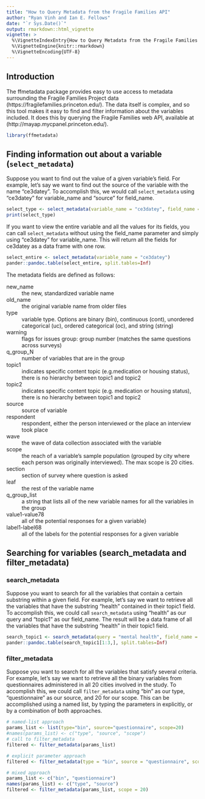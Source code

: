 ```yaml
---
title: "How to Query Metadata from the Fragile Families API"
author: "Ryan Vinh and Ian E. Fellows"
date: "`r Sys.Date()`"
output: rmarkdown::html_vignette
vignette: >
  %\VignetteIndexEntry{How to Query Metadata from the Fragile Families API}
  %\VignetteEngine{knitr::rmarkdown}
  %\VignetteEncoding{UTF-8}
---
```



## Introduction

The ffmetadata package provides easy to use access to metadata surrounding the Fragile Families Project data (https://fragilefamilies.princeton.edu/). The data itself is complex, and so this tool makes it easy to find and filter information about the variables included. It does this by querying the Fragile Families web API, available at (http://mayap.mycpanel.princeton.edu/).

```r
library(ffmetadata)
```


## Finding information out about a variable (`select_metadata`)

Suppose you want to find out the value of a given variable's field.  For example, let's say we want to find out the source of the variable with the name "ce3datey". To accomplish this, we would call `select_metadata` using "ce3datey" for variable_name and "source" for field_name.

```r
select_type <- select_metadata(variable_name = "ce3datey", field_name = "source")
print(select_type)
```

If you want to view the entire variable and all the values for its fields, you can call `select_metadata` without using the field_name parameter and simply using "ce3datey" for variable_name. This will return all the fields for ce3datey as a data frame with one row.

```r
select_entire <- select_metadata(variable_name = "ce3datey")
pander::pandoc.table(select_entire, split.tables=Inf)
```

The metadata fields are defined as follows:

new_name
: the new, standardized variable name

old_name
: the original variable name from older files

type
: variable type. Options are binary (bin), continuous (cont), unordered categorical (uc), ordered categorical (oc), and string (string)

warning
: flags for issues
group: group number (matches the same questions across surveys)

q_group_N
: number of variables that are in the group

topic1
: indicates specific content topic (e.g.medication or housing status), there is no hierarchy between topic1 and   topic2

topic2
: indicates specific content topic (e.g. medication or housing status), there is no hierarchy between topic1 and topic2

source
: source of variable

respondent
: respondent, either the person interviewed or the place an interview took place

wave
: the wave of data collection associated with the variable

scope
: the reach of a variable's sample population (grouped by city where each person was originally interviewed). The max scope is 20 cities.

section
: section of survey where question is asked

leaf
: the rest of the variable name

q_group_list
: a string that lists all of the new variable names for all the variables in the group

value1-value78
: all of the potential responses for a given variable}

label1-label68
: all of the labels for the potential responses for a given variable


## Searching for variables (search_metadata and filter_metadata)

### search_metadata

Suppose you want to search for all the variables that contain a certain substring within a given field.  For example, let's say we want to retrieve all the variables that have the substring "health" contained in their topic1 field.  To accomplish this, we could call `search_metadata` using "health" as our query and "topic1" as our field_name.  The result will be a data frame of all the variables that have the substring "health" in their topic1 field.
```r
search_topic1 <- search_metadata(query = "mental health", field_name = "topic1")
pander::pandoc.table(search_topic1[1:3,], split.tables=Inf)
```

### filter_metadata

Suppose you want to search for all the variables that satisfy several criteria.  For example, let's say we want to retrieve all the binary variables from questionnaires administered in all 20 cities involved in the study.  To accomplish this, we could call `filter_metadata` using "bin" as our type, "questionnaire" as our source, and 20 for our scope. This can be accomplished using a named list, by typing the parameters in explicitly, or by a combination of both approaches.
```r
# named-list approach
params_list <- list(type="bin", source="questionnaire", scope=20)
#names(params_list) <- c("type", "source", "scope")
# call to filter_metadata
filtered <- filter_metadata(params_list)
```

```r
# explicit parameter approach
filtered <- filter_metadata(type = "bin", source = "questionnaire", scope = 20)
```

```r
# mixed approach
params_list <- c("bin", "questionnaire")
names(params_list) <- c("type", "source")
filtered <- filter_metadata(params_list, scope = 20)
```

